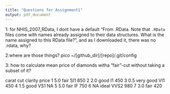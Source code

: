 ```yaml
---
title: "Questions for Assignment1"
output: pdf_document
---
```


1:
for NHIS_2007_RData, I dont have a default “From .RData. Note that `.RData` files come with names already assigned to their data structures. What is the name assigned to this RData file?”, and as I downloaded it, there was no .rdata, why?

2:where are those things?
pico ~/[github_dir]/[repo]/.git/config

3:
how to calculate mean price of diamonds witha "fair"-cut without taking a subset of it?

  carat       cut clarity price
1   5.0      fair     SI1   850
2   2.0      good      I1   450
3   0.5 very good     VI1   450
4   1.5      good     VS1    NA
5   5.0      fair      IF   750
6    NA     ideal    VVS2   980
7   3.0      fair    <NA>   420
